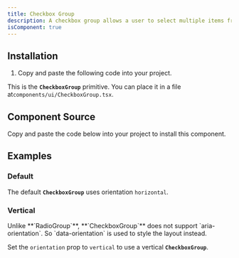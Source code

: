 ```yaml
---
title: Checkbox Group
description: A checkbox group allows a user to select multiple items from a list of options.
isComponent: true
---
```


## Installation

1. Copy and paste the following code into your project.

This is the **`CheckboxGroup`** primitive. You can place it in a file at`components/ui/CheckboxGroup.tsx`.

## Component Source

Copy and paste the code below into your project to install this component.

<ComponentSource src="../../packages/ui/src/CheckboxGroup.tsx" />

## Examples

### Default

The default **`CheckboxGroup`** uses orientation `horizontal`.

<ComponentExample name="CheckboxGroup" story="default" />

### Vertical

<Callout type="warning">
  Unlike **`RadioGroup`**, **`CheckboxGroup`** does not support
  `aria-orientation`. So `data-orientation` is used to style the layout instead.
</Callout>

Set the `orientation` prop to `vertical` to use a vertical **`CheckboxGroup`**.

<ComponentExample name="CheckboxGroup" story="vertical" />
